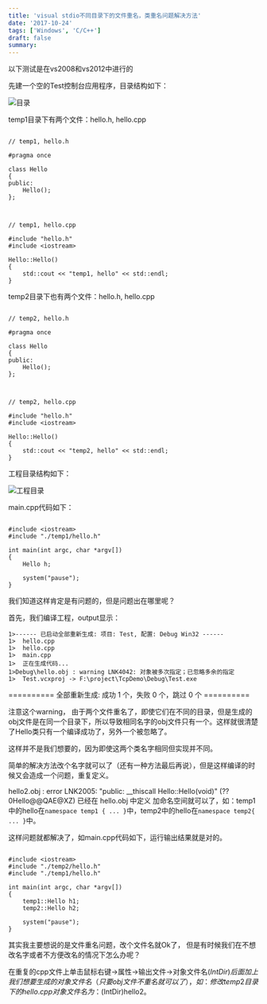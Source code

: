 ```yaml
---
title: 'visual stdio不同目录下的文件重名，类重名问题解决方法'
date: '2017-10-24'
tags: ['Windows', 'C/C++']
draft: false
summary: 
---
```


以下测试是在vs2008和vs2012中进行的

先建一个空的Test控制台应用程序，目录结构如下：

![目录](http://img.blog.csdn.net/20131207182756984?watermark/2/text/aHR0cDovL2Jsb2cuY3Nkbi5uZXQvdHVqaWF3/font/5a6L5L2T/fontsize/400/fill/I0JBQkFCMA==/dissolve/70/gravity/SouthEast)

temp1目录下有两个文件：hello.h, hello.cpp
```

// temp1, hello.h

#pragma once

class Hello
{
public:
	Hello();
};


```
```

// temp1, hello.cpp

#include "hello.h"
#include <iostream>

Hello::Hello()
{
	std::cout << "temp1, hello" << std::endl;
}
```

temp2目录下也有两个文件：hello.h, hello.cpp
```

// temp2, hello.h

#pragma once

class Hello
{
public:
	Hello();
};


```
```

// temp2, hello.cpp

#include "hello.h"
#include <iostream>

Hello::Hello()
{
	std::cout << "temp2, hello" << std::endl;
}
```

工程目录结构如下：

![工程目录](http://img.blog.csdn.net/20131207183649328?watermark/2/text/aHR0cDovL2Jsb2cuY3Nkbi5uZXQvdHVqaWF3/font/5a6L5L2T/fontsize/400/fill/I0JBQkFCMA==/dissolve/70/gravity/SouthEast)

main.cpp代码如下：
```

#include <iostream>
#include "./temp1/hello.h"

int main(int argc, char *argv[])
{
	Hello h;

	system("pause");
}

```

我们知道这样肯定是有问题的，但是问题出在哪里呢？

首先，我们编译工程，output显示：
```
1>------ 已启动全部重新生成: 项目: Test, 配置: Debug Win32 ------
1>  hello.cpp
1>  hello.cpp
1>  main.cpp
1>  正在生成代码...
1>Debug\hello.obj : warning LNK4042: 对象被多次指定；已忽略多余的指定
1>  Test.vcxproj -> F:\project\TcpDemo\Debug\Test.exe
```

========== 全部重新生成: 成功 1 个，失败 0 个，跳过 0 个 ==========

注意这个warning， 由于两个文件重名了，即使它们在不同的目录，但是生成的obj文件是在同一个目录下，所以导致相同名字的obj文件只有一个。这样就很清楚了Hello类只有一个编译成功了，另外一个被忽略了。

这样并不是我们想要的，因为即使这两个类名字相同但实现并不同。

简单的解决方法改个名字就可以了（还有一种方法最后再说），但是这样编译的时候又会造成一个问题，重复定义。

hello2.obj : error LNK2005: "public: __thiscall Hello::Hello(void)" (??0Hello@@QAE@XZ) 已经在 hello.obj 中定义
加命名空间就可以了，如：temp1中的hello在```namespace temp1 { ... }```中，temp2中的hello在```namespace temp2{ ... }```中。

这样问题就都解决了，如main.cpp代码如下，运行输出结果就是对的。
```

#include <iostream>
#include "./temp2/hello.h"
#include "./temp1/hello.h"

int main(int argc, char *argv[])
{
	temp1::Hello h1;
	temp2::Hello h2;

	system("pause");
}
```

其实我主要想说的是文件重名问题，改个文件名就Ok了，
但是有时候我们在不想改名字或者不方便改名的情况下怎么办呢？

在重复的cpp文件上单击鼠标右键->属性->输出文件->对象文件名$(IntDir)后面加上我们想要生成的对象文件名（只要obj文件不重名就可以了），如：
修改temp2目录下的hello.cpp对象文件名为：$(IntDir)hello2。